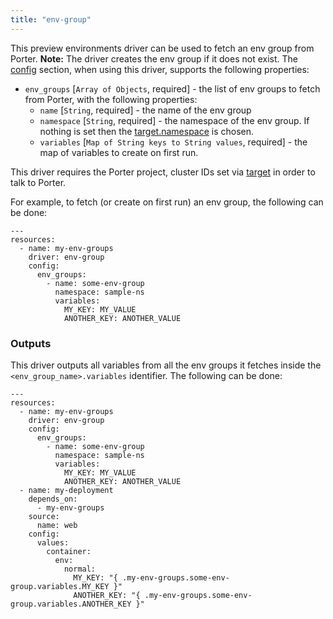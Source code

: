```yaml
---
title: "env-group"
---
```


This preview environments driver can be used to fetch an env group from Porter. **Note:** The driver creates the env group if it does not exist. The [config](/preview-environments/porter-yaml-reference#resourceconfig) section, when using this driver, supports the following properties:

* `env_groups` \[`Array of Objects`, required\] \- the list of env groups to fetch from Porter, with the following properties:  
   * `name` \[`String`, required\] \- the name of the env group  
   * `namespace` \[`String`, required\] \- the namespace of the env group. If nothing is set then the [target.namespace](/preview-environments/porter-yaml-reference#resourcetarget) is chosen.  
   * `variables` \[`Map of String keys to String values`, required\] \- the map of variables to create on first run.

This driver requires the Porter project, cluster IDs set via [target](/preview-environments/porter-yaml-reference#resourcetarget) in order to talk to Porter.

For example, to fetch (or create on first run) an env group, the following can be done:

```
---
resources:
  - name: my-env-groups
    driver: env-group
    config:
      env_groups:
        - name: some-env-group
          namespace: sample-ns
          variables:
            MY_KEY: MY_VALUE
            ANOTHER_KEY: ANOTHER_VALUE

```

### Outputs[](#outputs "Direct link to heading")

This driver outputs all variables from all the env groups it fetches inside the `<env_group_name>.variables` identifier. The following can be done:

```
---
resources:
  - name: my-env-groups
    driver: env-group
    config:
      env_groups:
        - name: some-env-group
          namespace: sample-ns
          variables:
            MY_KEY: MY_VALUE
            ANOTHER_KEY: ANOTHER_VALUE
  - name: my-deployment
    depends_on:
      - my-env-groups
    source:
      name: web
    config:
      values:
        container:
          env:
            normal:
              MY_KEY: "{ .my-env-groups.some-env-group.variables.MY_KEY }"
              ANOTHER_KEY: "{ .my-env-groups.some-env-group.variables.ANOTHER_KEY }"

```
